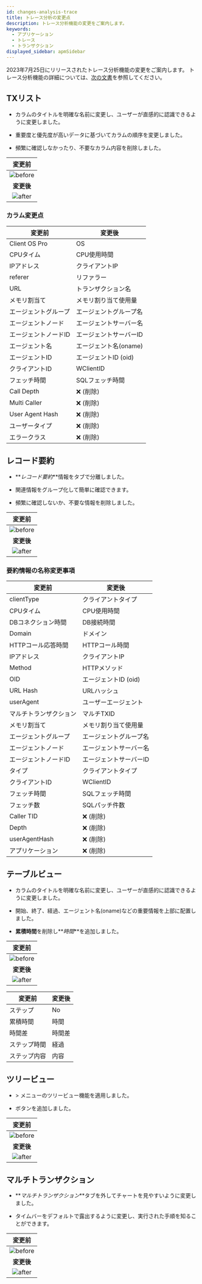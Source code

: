 ```yaml
---
id: changes-analysis-trace
title: トレース分析の変更点
description: トレース分析機能の変更をご案内します。
keywords:
  - アプリケーション
  - トレース
  - トランザクション
displayed_sidebar: apmSidebar
---
```


2023年7月25日にリリースされたトレース分析機能の変更をご案内します。 トレース分析機能の詳細については、[次の文書](../java/dashboard-hitmap-trace)を参照してください。

## TXリスト

- カラムのタイトルを明確な名前に変更し、ユーザーが直感的に認識できるように変更しました。

- 重要度と優先度が高いデータに基づいてカラムの順序を変更しました。

- 頻繁に確認しなかったり、不要なカラム内容を削除しました。

|                             変更前                             |
| :---------------------------------------------------------: |
| ![before](/img/changes/changes-transaction-list-before.png) |
|                           **変更後**                           |
|  ![after](/img/changes/changes-transaction-list-after.png)  |

### カラム変更点

| 変更前                  | 変更後                                 |
| -------------------- | ----------------------------------- |
| Client OS Pro        | OS                                  |
| CPUタイム               | CPU使用時間                             |
| IPアドレス               | クライアントIP                            |
| referer              | リファラー                               |
| URL                  | トランザクション名                           |
| メモリ割当て               | メモリ割り当て使用量                          |
| エージェントグループ           | エージェントグループ名                         |
| エージェントノード            | エージェントサーバー名                         |
| エージェントノードID          | エージェントサーバーID                        |
| エージェント名              | エージェント名(oname)   |
| エージェントID             | エージェントID (oid)   |
| クライアントID             | WClientID                           |
| フェッチ時間               | SQLフェッチ時間                           |
| Call Depth           | ❌ (削除)           |
| Multi Caller         | ❌ (削除)           |
| User Agent Hash      | ❌ (削除)           |
| ユーザータイプ              | ❌ (削除)           |
| エラークラス               | ❌ (削除)           |

## レコード要約

- **_レコード要約_**情報をタブで分離しました。

- 関連情報をグループ化して簡単に確認できます。

- 頻繁に確認しないか、不要な情報を削除しました。

|                               変更前                              |
| :------------------------------------------------------------: |
| ![before](/img/changes/changes-transaction-summary-before.png) |
|                             **変更後**                            |
|  ![after](/img/changes/changes-transaction-summary-after.png)  |

### 要約情報の名称変更事項

| 変更前                 | 変更後                                |
| ------------------- | ---------------------------------- |
| clientType          | クライアントタイプ                          |
| CPUタイム              | CPU使用時間                            |
| DBコネクション時間          | DB接続時間                             |
| Domain              | ドメイン                               |
| HTTPコール応答時間         | HTTPコール時間                          |
| IPアドレス              | クライアントIP                           |
| Method              | HTTPメソッド                           |
| OID                 | エージェントID (oid)  |
| URL Hash            | URLハッシュ                            |
| userAgent           | ユーザーエージェント                         |
| マルチトランザクション         | マルチTXID                            |
| メモリ割当て              | メモリ割り当て使用量                         |
| エージェントグループ          | エージェントグループ名                        |
| エージェントノード           | エージェントサーバー名                        |
| エージェントノードID         | エージェントサーバーID                       |
| タイプ                 | クライアントタイプ                          |
| クライアントID            | WClientID                          |
| フェッチ時間              | SQLフェッチ時間                          |
| フェッチ数               | SQLパッチ件数                           |
| Caller TID          | ❌ (削除)          |
| Depth               | ❌ (削除)          |
| userAgentHash       | ❌ (削除)          |
| アプリケーション            | ❌ (削除)          |

## テーブルビュー

- カラムのタイトルを明確な名前に変更し、ユーザーが直感的に認識できるように変更しました。

- 開始、終了、経過、エージェント名(oname)などの重要情報を上部に配置しました。

- **累積時間**を削除し**_時間_**を追加しました。

|                                変更前                                |
| :---------------------------------------------------------------: |
| ![before](/img/changes/changes-transaction-table-view-before.png) |
|                              **変更後**                              |
|  ![after](/img/changes/changes-transaction-table-view-after.png)  |

| 変更前         | 変更後      |
| ----------- | -------- |
| ステップ        | No       |
| 累積時間        | 時間       |
| 時間差         | 時間差      |
| ステップ時間      | 経過       |
| ステップ内容      | 内容       |

## ツリービュー

- <Cmdname sid="side_analysis" className="uitext" /> &gt; <Cmdname sid="side_multi_server_tx_trace" className="uitext" />メニューのツリービュー機能を適用しました。

- <Cmdname sid="BTN06327" className="uitext" />ボタンを追加しました。

|                                変更前                               |
| :--------------------------------------------------------------: |
| ![before](/img/changes/changes-transaction-tree-view-before.png) |
|                              **変更後**                             |
|  ![after](/img/changes/changes-transaction-tree-view-after.png)  |

## マルチトランザクション

- **_マルチトランザクション_**タブを外してチャートを見やすいように変更しました。

- タイムバーをデフォルトで露出するように変更し、実行された手順を知ることができます。

|                               変更前                               |
| :-------------------------------------------------------------: |
| ![before](/img/changes/changes-transaction-multi-tx-before.png) |
|                             **変更後**                             |
|  ![after](/img/changes/changes-transaction-multi-tx-after.png)  |
